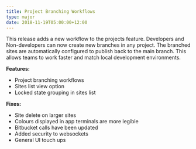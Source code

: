 ```yaml
---
title: Project Branching Workflows
type: major
date: 2018-11-19T05:00:00+12:00
---
```


This release adds a new workflow to the projects feature. Developers and Non-developers can now create new branches in any project. The branched sites are automatically configured to publish back to the main branch. This allows teams to work faster and match local development environments.

**Features:**

* Project branching workflows
* Sites list view option
* Locked state grouping in sites list

**Fixes:**

* Site delete on larger sites
* Colours displayed in app terminals are more legible
* Bitbucket calls have been updated
* Added security to websockets
* General UI touch ups